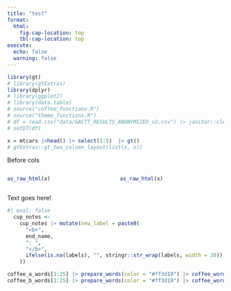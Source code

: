 ```yaml
---
title: "test"
format: 
  html:
    fig-cap-location: top
    tbl-cap-location: top
execute:
  echo: false
  warning: false
---
```


```r
library(gt)
# library(gtExtras)
library(dplyr)
# library(ggplot2)
# library(data.table)
# source("coffee_functions.R")
# source("theme_functions.R")
# df = read.csv("data/GACTT_RESULTS_ANONYMIZED_v2.csv") |> janitor::clean_names()
# setDT(df)
```

```r
x = mtcars |>head() |> select(1:5)  |> gt() 
# gtExtras::gt_two_column_layout(list(x, x))
```
Before cols

:::: {.columns}
::: {.column width="50%"}
```r
as_raw_html(x)
```

:::
::: {.column width="50%"}
```r
as_raw_html(x)
```
:::
::::

Text goes here!


```r
#| eval: false
  cup_notes <-
    cup_notes |> mutate(new_label = paste0(
      "<b>",
      end_name,
      ": ",
      "</b>",
      ifelse(is.na(labels), "", stringr::str_wrap(labels, width = 30))
    ))

coffee_a_words[1:25] |> prepare_words(color = "#ff3d19") |> coffee_words_join(cup_notes, color = "#e5e5e5") |> coffee_sunburst()
coffee_b_words[1:25] |> prepare_words(color = "#ff3d19") |> coffee_words_join(cup_notes, color = "#e5e5e5") |> coffee_sunburst()
```

